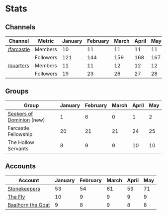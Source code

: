 # Stats

## Channels

| Channel | Metric | January | February | March | April | May |
|---------|---------|----------|-----------|-----------|-----------|-----------|
| [/farcastle](https://warpcast.com/~/channel/farcastle) | Members | 10 | 11 | 11 | 11 | 11 | 
| | Followers | 121 | 144 | 159 | 168 | 167 |
| [/quarters](https://warpcast.com/~/channel/quarters) | Members | 11 | 11 | 12 | 12 | 12 |
| | Followers | 19 | 23 | 26 | 27 | 28 |

## Groups

| Group | January | February | March | April | May |
|-------|----------|-----------|-----------|-----------|-----------|
| [Seekers of Dominion](https://warpcast.com/~/group/mb7_cOwRIqgZoSIo78CB8g) (new) | 1 | 6 | 0 | 1 | 2 |
| Farcastle Fellowship | 20 | 21 | 21 | 24 | 25 |
| The Hollow Servants | 8 | 9 | 9 | 10 | 10 |

## Accounts

| Account | January | February | March | April | May |
|---------|----------|-----------|-----------|-----------|-----------|
| [Stonekeepers](https://warpcast.com/stonekeepers) | 53 | 54 | 61 | 59 | 71 |
| [The Fly](https://warpcast.com/thefly) | 10 | 9 | 9 | 9 | 9 |
| [Baalhorn the Goat](https://warpcast.com/baalhorn) | 9 | 8 | 9 | 8 | 8 |
